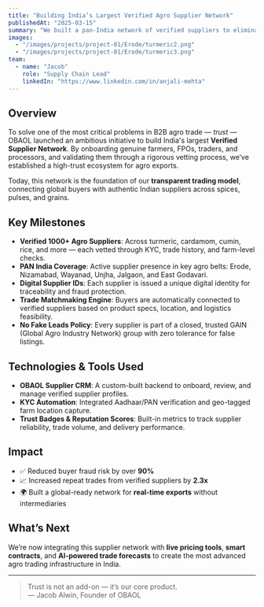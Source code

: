 ```yaml
---
title: "Building India’s Largest Verified Agro Supplier Network"
publishedAt: "2025-03-15"
summary: "We built a pan-India network of verified suppliers to eliminate fake leads and ensure genuine agro trade at scale."
images:
  - "/images/projects/project-01/Erode/turmeric2.png"
  - "/images/projects/project-01/Erode/turmeric3.png"
team:
  - name: "Jacob"
    role: "Supply Chain Lead"
    linkedIn: "https://www.linkedin.com/in/anjali-mehta"
---
```


## Overview

To solve one of the most critical problems in B2B agro trade — _trust_ — OBAOL launched an ambitious initiative to build India's largest **Verified Supplier Network**. By onboarding genuine farmers, FPOs, traders, and processors, and validating them through a rigorous vetting process, we’ve established a high-trust ecosystem for agro exports.

Today, this network is the foundation of our **transparent trading model**, connecting global buyers with authentic Indian suppliers across spices, pulses, and grains.

## Key Milestones

- **Verified 1000+ Agro Suppliers**: Across turmeric, cardamom, cumin, rice, and more — each vetted through KYC, trade history, and farm-level checks.
- **PAN India Coverage**: Active supplier presence in key agro belts: Erode, Nizamabad, Wayanad, Unjha, Jalgaon, and East Godavari.
- **Digital Supplier IDs**: Each supplier is issued a unique digital identity for traceability and fraud protection.
- **Trade Matchmaking Engine**: Buyers are automatically connected to verified suppliers based on product specs, location, and logistics feasibility.
- **No Fake Leads Policy**: Every supplier is part of a closed, trusted GAIN (Global Agro Industry Network) group with zero tolerance for false listings.

## Technologies & Tools Used

- **OBAOL Supplier CRM**: A custom-built backend to onboard, review, and manage verified supplier profiles.
- **KYC Automation**: Integrated Aadhaar/PAN verification and geo-tagged farm location capture.
- **Trust Badges & Reputation Scores**: Built-in metrics to track supplier reliability, trade volume, and delivery performance.

## Impact

- ✅ Reduced buyer fraud risk by over **90%**
- 📈 Increased repeat trades from verified suppliers by **2.3x**
- 🌍 Built a global-ready network for **real-time exports** without intermediaries

## What’s Next

We’re now integrating this supplier network with **live pricing tools**, **smart contracts**, and **AI-powered trade forecasts** to create the most advanced agro trading infrastructure in India.

---

> Trust is not an add-on — it’s our core product.  
> — Jacob Alwin, Founder of OBAOL
